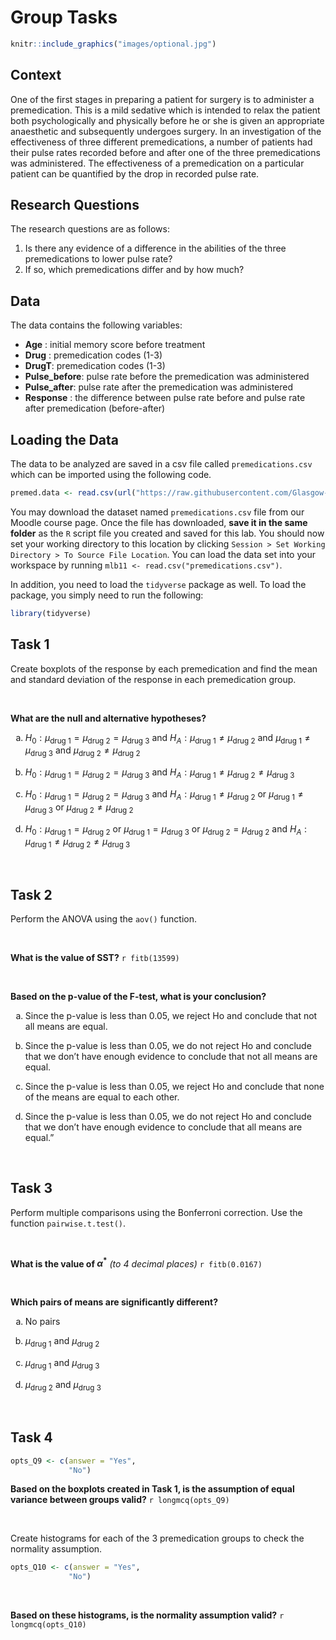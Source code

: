 # Group Tasks {-}

```r
knitr::include_graphics("images/optional.jpg")
```

## Context {-}

One of the first stages in preparing a patient for surgery is to administer a premedication.  This is a mild sedative which is intended to relax the patient both psychologically and physically before he or she is given an appropriate anaesthetic and subsequently undergoes surgery.  In an investigation of the effectiveness of three different premedications, a number of patients had their pulse rates recorded before and after one of the three premedications was administered.  The effectiveness of a premedication on a particular patient can be quantified by the drop in recorded pulse rate.  

## Research Questions {-}

The research questions are as follows:

1)	Is there any evidence of a difference in the abilities of the three premedications to lower pulse rate?
2) 	If so, which premedications differ and by how much?

## Data {-}

The data contains the following variables:

* **Age** : initial memory score before treatment
* **Drug** : premedication codes (1-3)
* **DrugT**: premedication codes (1-3)
* **Pulse_before**: pulse rate before the premedication was administered
* **Pulse_after**: pulse rate after the premedication was administered 
* **Response** : the difference between pulse rate before and pulse rate after premedication (before-after)

## Loading the Data {-}
The data to be analyzed are saved in a csv file called `premedications.csv` which can be imported using the following code.


```r
premed.data <- read.csv(url("https://raw.githubusercontent.com/Glasgow-Stats-L1-L2/S1Z_Lab2/main/premedications.csv"))
```

You may download the dataset named `premedications.csv` file from our Moodle course page. Once the file has downloaded, **save it in the same folder** as the `R` script file you created and saved for this lab. You should now set your working directory to this location by clicking `Session > Set Working Directory > To Source File Location`. You can load the data set into your workspace by running `mlb11 <- read.csv("premedications.csv")`. 



In addition, you need to load the `tidyverse` package as well. To load the package, you simply need to run the following:

```r
library(tidyverse)
```

## Task 1 {-}

Create boxplots of the response by each premedication and find the mean and standard deviation of the response in each premedication group.

<br>

**What are the null and alternative hypotheses?**

a)  $H_0:\mu_{\text{drug 1}}=\mu_{\text{drug 2}}=\mu_{\text{drug 3}}$ and $H_A:\mu_{\text{drug 1}}\neq\mu_{\text{drug 2}}\text{ and }\mu_{\text{drug 1}}\neq\mu_{\text{drug 3}}\text{ and }\mu_{\text{drug 2}}\neq\mu_{\text{drug 2}}$

b)  $H_0:\mu_{\text{drug 1}}=\mu_{\text{drug 2}}=\mu_{\text{drug 3}}$ and $H_A:\mu_{\text{drug 1}}\neq\mu_{\text{drug 2}}\neq\mu_{\text{drug 3}}$

c)  $H_0:\mu_{\text{drug 1}}=\mu_{\text{drug 2}}=\mu_{\text{drug 3}}$ and $H_A:\mu_{\text{drug 1}}\neq\mu_{\text{drug 2}}\text{ or }\mu_{\text{drug 1}}\neq\mu_{\text{drug 3}}\text{ or }\mu_{\text{drug 2}}\neq\mu_{\text{drug 2}}$

d)  $H_0:\mu_{\text{drug 1}}=\mu_{\text{drug 2}}\text{ or }\mu_{\text{drug 1}}=\mu_{\text{drug 3}}\text{ or }\mu_{\text{drug 2}}=\mu_{\text{drug 2}}$ and $H_A:\mu_{\text{drug 1}}\neq\mu_{\text{drug 2}}\neq\mu_{\text{drug 3}}$

<br>

## Task 2 {-}

Perform the ANOVA using the `aov()` function.

<br>

**What is the value of SST?**
`r fitb(13599)`

<br>

**Based on the p-value of the F-test, what is your conclusion?**

a)  Since the p-value is less than 0.05, we reject Ho and conclude that not all means are equal.

b)  Since the p-value is less than 0.05, we do not reject Ho and conclude that we don't have enough evidence to conclude that not all means are equal.

c)  Since the p-value is less than 0.05, we reject Ho and conclude that none of the means are equal to each other.

d)  Since the p-value is less than 0.05, we do not reject Ho and conclude that we don't have enough evidence to conclude that all means are equal."

<br>

## Task 3 {-}

Perform multiple comparisons using the Bonferroni correction. Use the function `pairwise.t.test()`.

<br>

**What is the value of $\alpha^*$** *(to 4 decimal places)*
`r fitb(0.0167)`

<br>

**Which pairs of means are significantly different?**

a)  No pairs

b)  $\mu_\text{drug 1}$ and $\mu_\text{drug 2}$

c)  $\mu_\text{drug 1}$ and $\mu_\text{drug 3}$

d)  $\mu_\text{drug 2}$ and $\mu_\text{drug 3}$

<br>

## Task 4 {-}

```r
opts_Q9 <- c(answer = "Yes",
             "No")
```

**Based on the boxplots created in Task 1, is the assumption of equal variance between groups valid?**
`r longmcq(opts_Q9)`

<br>

Create histograms for each of the 3 premedication groups to check the normality assumption.

```r
opts_Q10 <- c(answer = "Yes",
             "No")
```

<br>

**Based on these histograms, is the normality assumption valid?**
`r longmcq(opts_Q10)`

<br>
<br>





